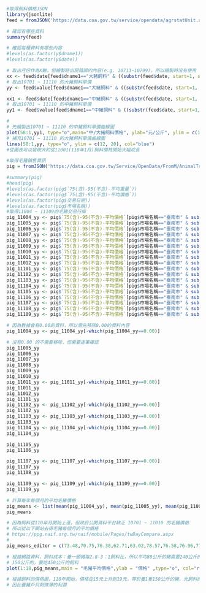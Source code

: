 ```r
#取得飼料價格JSON
library(jsonlite)
feed = fromJSON('https://data.coa.gov.tw/service/opendata/agrstatUnit.aspx?item_code=225902100100',flatten=TRUE)

# 確認有哪些資料
summary(feed)

# 確認每種資料有哪些內容
#levels(as.factor(y$dname1))
#levels(as.factor(y$date))

# 取出月份作為X軸，但繪製時出現錯誤的內容(e.g. 10713~10799)，所以繪製時沒有使用
xx <- feed$date[feed$dname1=="大豬飼料" & ((substr(feed$date, start=1, stop=3) > "106") & (feed$date != "110") & (feed$date != "109") & (feed$date != "108") & (feed$date != "107"))]
# 取出10701 ~ 11110 的大豬飼料單價
yy <- feed$value[feed$dname1=="大豬飼料" & ((substr(feed$date, start=1, stop=3) > "106") & (feed$date != "110") & (feed$date != "109") & (feed$date != "108") & (feed$date != "107"))]

xx1 <- feed$date[feed$dname1=="中豬飼料" & ((substr(feed$date, start=1, stop=3) > "106") & (feed$date != "110") & (feed$date != "109") & (feed$date != "108") & (feed$date != "107"))]
# 取出10701 ~ 11110 的中豬飼料單價
yy1 <- feed$value[feed$dname1=="中豬飼料" & ((substr(feed$date, start=1, stop=3) > "106") & (feed$date != "110") & (feed$date != "109") & (feed$date != "108") & (feed$date != "107"))]

#
# 先繪製出10701 ~ 11110 的中豬飼料單價曲線圖
plot(58:1,yy1, type="o",main="中/大豬飼料價格", ylab="元/公斤", ylim = c(12, 20), col="red")
# 補充10701 ~ 11110 的大豬飼料單價曲線圖
lines(58:1,yy, type="o", ylim = c(12, 20), col="blue")
#從圖表可以發現大約從11001(110年1月)飼料價格開始大幅成長
```


```r
#取得毛豬銷售資訊
pig = fromJSON('https://data.coa.gov.tw/Service/OpenData/FromM/AnimalTransData.aspx',flatten=TRUE)
```


```r
#summary(pig)
#head(pig)
#levels(as.factor(pig$`75(含)-95(不含)-平均重量`))
#levels(as.factor(pig$`75(含)-95(不含)-平均價格`))
#levels(as.factor(pig$交易日期))
#levels(as.factor(pig$市場名稱))
#取得11004 ~ 11109的毛豬交易行情
pig_11004_yy <- pig$`75(含)-95(不含)-平均價格`[pig$市場名稱=="臺南市" & substr(pig$交易日期, start=1, stop=5)== "11004"]
pig_11005_yy <- pig$`75(含)-95(不含)-平均價格`[pig$市場名稱=="臺南市" & substr(pig$交易日期, start=1, stop=5)== "11005"]
pig_11006_yy <- pig$`75(含)-95(不含)-平均價格`[pig$市場名稱=="臺南市" & substr(pig$交易日期, start=1, stop=5)== "11006"]
pig_11007_yy <- pig$`75(含)-95(不含)-平均價格`[pig$市場名稱=="臺南市" & substr(pig$交易日期, start=1, stop=5)== "11007"]
pig_11008_yy <- pig$`75(含)-95(不含)-平均價格`[pig$市場名稱=="臺南市" & substr(pig$交易日期, start=1, stop=5)== "11008"]
pig_11009_yy <- pig$`75(含)-95(不含)-平均價格`[pig$市場名稱=="臺南市" & substr(pig$交易日期, start=1, stop=5)== "11009"]
pig_11010_yy <- pig$`75(含)-95(不含)-平均價格`[pig$市場名稱=="臺南市" & substr(pig$交易日期, start=1, stop=5)== "11010"]
pig_11011_yy <- pig$`75(含)-95(不含)-平均價格`[pig$市場名稱=="臺南市" & substr(pig$交易日期, start=1, stop=5)== "11011"]
pig_11012_yy <- pig$`75(含)-95(不含)-平均價格`[pig$市場名稱=="臺南市" & substr(pig$交易日期, start=1, stop=5)== "11012"]
pig_11101_yy <- pig$`75(含)-95(不含)-平均價格`[pig$市場名稱=="臺南市" & substr(pig$交易日期, start=1, stop=5)== "11101"]
pig_11102_yy <- pig$`75(含)-95(不含)-平均價格`[pig$市場名稱=="臺南市" & substr(pig$交易日期, start=1, stop=5)== "11102"]
pig_11103_yy <- pig$`75(含)-95(不含)-平均價格`[pig$市場名稱=="臺南市" & substr(pig$交易日期, start=1, stop=5)== "11103"]
pig_11104_yy <- pig$`75(含)-95(不含)-平均價格`[pig$市場名稱=="臺南市" & substr(pig$交易日期, start=1, stop=5)== "11104"]
pig_11105_yy <- pig$`75(含)-95(不含)-平均價格`[pig$市場名稱=="臺南市" & substr(pig$交易日期, start=1, stop=5)== "11105"]
pig_11106_yy <- pig$`75(含)-95(不含)-平均價格`[pig$市場名稱=="臺南市" & substr(pig$交易日期, start=1, stop=5)== "11106"]
pig_11107_yy <- pig$`75(含)-95(不含)-平均價格`[pig$市場名稱=="臺南市" & substr(pig$交易日期, start=1, stop=5)== "11107"]
pig_11108_yy <- pig$`75(含)-95(不含)-平均價格`[pig$市場名稱=="臺南市" & substr(pig$交易日期, start=1, stop=5)== "11108"]
pig_11109_yy <- pig$`75(含)-95(不含)-平均價格`[pig$市場名稱=="臺南市" & substr(pig$交易日期, start=1, stop=5)== "11109"]

# 因為數據會有0.00的資料，所以需先移除0.00的資料內容
pig_11004_yy <- pig_11004_yy[-which(pig_11004_yy==0.00)]

# 沒有0.00 的不需要移除，但需要逐筆確認
pig_11005_yy
pig_11006_yy
pig_11007_yy
pig_11008_yy
pig_11009_yy
pig_11010_yy
pig_11011_yy <- pig_11011_yy[-which(pig_11011_yy==0.00)]
pig_11011_yy
pig_11012_yy
pig_11101_yy
pig_11102_yy <- pig_11102_yy[-which(pig_11102_yy==0.00)]
pig_11102_yy
pig_11103_yy <- pig_11103_yy[-which(pig_11103_yy==0.00)]
pig_11103_yy
pig_11104_yy <- pig_11104_yy[-which(pig_11104_yy==0.00)]
pig_11104_yy

pig_11105_yy
pig_11106_yy

pig_11107_yy <- pig_11107_yy[-which(pig_11107_yy==0.00)]
pig_11107_yy
pig_11108_yy

pig_11109_yy <- pig_11109_yy[-which(pig_11109_yy==0.00)]
pig_11109_yy

# 計算每年每個月的平均毛豬價格
pig_means <- list(mean(pig_11004_yy), mean(pig_11005_yy), mean(pig_11006_yy), mean(pig_11007_yy), mean(pig_11008_yy), mean(pig_11009_yy), mean(pig_11010_yy), mean(pig_11011_yy), mean(pig_11012_yy), mean(pig_11101_yy), mean(pig_11102_yy), mean(pig_11103_yy), mean(pig_11104_yy), mean(pig_11105_yy), mean(pig_11106_yy), mean(pig_11107_yy), mean(pig_11108_yy), mean(pig_11109_yy))
pig_means
```


```r
# 因為飼料從110年月開始上漲，但政府公開資料平台缺乏 10701 ~ 11010 的毛豬價格
# 所以從以下網站去得毛豬每個月的平均價格
# https://ppg.naif.org.tw/naif/mobile/Pages/twDayCompare.aspx
#
pig_means_editor = c(73.48,70.75,76.38,62.71,63.02,78.57,76.58,76.96,77.38,72.65,75.35,76.66,73.61,71.32,68.21,67.95,74.48,78.25,81.71,82.66,79.15,72.08,71.51,67.40,66.82,63.96,61.12,68.79,78.92,76.10,80.11,81.08,79.80,70.20,68.50,66.73,76.19,76.67,69.39,74.83,74.93,82.91,88.19,87.23,77.70,79.03)

# 根據網路資料，飼料成本：養一頭豬每2.8-3：1飼料比，所以平均80公斤的豬需要240公斤的飼料
# 150公斤的，要吃450公斤的飼料
plot(1:18,pig_means,main = "毛豬平均價格",ylab = "價格" ,type="o", col="red")

# 根據飼料的價格圖，110年開始，價格從15元上升到19元，等於養1隻150公斤的豬，光飼料的花費就要多出1800元，這還不算小豬的奶粉錢，每年的藥物費用等等。
# 因此養豬戶只剩微薄的利潤
```

